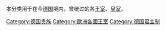 本分类用于在今[[德国|德国]]境内，曾统过的各[[王室|王室]]、[[皇室|皇室]]。

[[Category:德国贵族|Category:德国贵族]]
[[Category:歐洲各國王室‎|Category:歐洲各國王室‎]]
[[Category:德国君主制|Category:德国君主制]]